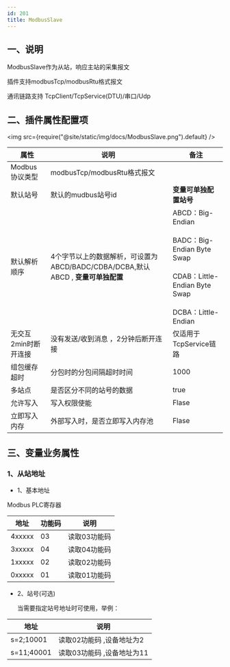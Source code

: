 ```yaml
---
id: 201
title: ModbusSlave
---
```





## 一、说明

ModbusSlave作为从站，响应主站的采集报文

插件支持modbusTcp/modbusRtu格式报文

通讯链路支持 TcpClient/TcpService(DTU)/串口/Udp

## 二、插件属性配置项

<img src={require("@site/static/img/docs/ModbusSlave.png").default} />

| 属性           |  说明                    | 备注|
| ---------------| --------------------------| ---|
| Modbus协议类型         | modbusTcp/modbusRtu格式报文           | |
| 默认站号         | 默认的mudbus站号id            | **变量可单独配置站号**   |
| 默认解析顺序         | 4个字节以上的数据解析，可设置为ABCD/BADC/CDBA/DCBA,默认ABCD , **变量可单独配置**|ABCD：Big-Endian<br></br>BADC：Big-Endian Byte Swap<br></br>CDAB：Little-Endian Byte Swap<br></br>DCBA：Little-Endian |
| 无交互2min时断开连接         |  没有发送/收到消息 ，2分钟后断开连接             | 仅适用于TcpService链路|
| 组包缓存超时         | 分包时的分包间隔超时时间              | 1000 |
| 多站点         | 是否区分不同的站号的数据              | true|
| 允许写入         | 写入权限使能              | Flase |
| 立即写入内存         | 外部写入时，是否立即写入内存池              | Flase |

## 三、变量业务属性

### 1、从站地址

- 1、基本地址

Modbus PLC寄存器

| 地址           | 功能码         |  说明                    |
| ---------------| --------------|--------------------------|
| 4xxxxx         | 03            | 读取03功能码              |
| 3xxxxx         | 04            | 读取04功能码              |
| 1xxxxx         | 02            | 读取02功能码              |
| 0xxxxx         | 01            | 读取01功能码              |

- 2、站号(可选)

  当需要指定站号地址时可使用，举例：

| 地址           |   说明                    |
| ---------------| --------------------------|
| s=2;10001         |  读取02功能码 ,设备地址为2      |
| s=11;40001         |  读取03功能码 ,设备地址为11        |

